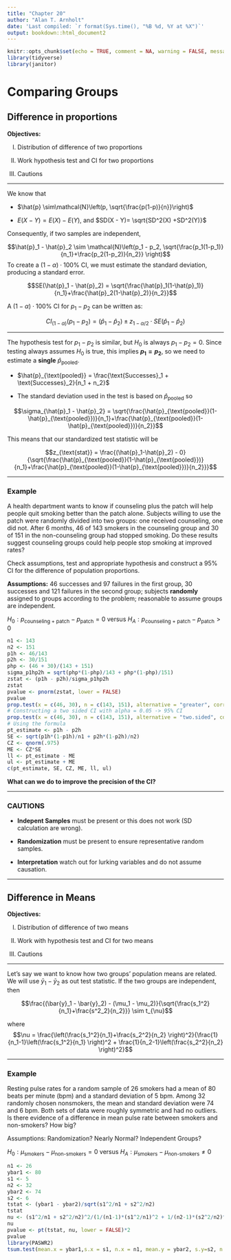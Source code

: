 ```yaml
---
title: "Chapter 20"
author: "Alan T. Arnholt"
date: 'Last compiled: `r format(Sys.time(), "%B %d, %Y at %X")`'
output: bookdown::html_document2
---
```


```r
knitr::opts_chunk$set(echo = TRUE, comment = NA, warning = FALSE, message = FALSE, fig.align = "center")
library(tidyverse)
library(janitor)
```

# Comparing Groups

## Difference in proportions

**Objectives:**

I.    Distribution of difference of two proportions

II.   Work hypothesis test and CI for two proportions

III.  Cautions

________________

We know that 

* $\hat{p} \sim\mathcal{N}\left(p, \sqrt{\frac{p(1-p)}{n}}\right)$

* $E(X - Y) = E(X) - E(Y)$, and $SD(X - Y)= \sqrt{SD^2(X) +SD^2(Y)}$

Consequently, if two samples are independent,

$$\hat{p}_1 - \hat{p}_2 \sim \mathcal{N}\left(p_1 - p_2, \sqrt{\frac{p_1(1-p_1)}{n_1}+\frac{p_2(1-p_2)}{n_2}} \right)$$
To create a $(1 - \alpha)\cdot 100$% CI, we must estimate the standard deviation, producing a standard error.

$$SE(\hat{p}_1 - \hat{p}_2) = \sqrt{\frac{\hat{p}_1(1-\hat{p}_1)}{n_1}+\frac{\hat{p}_2(1-\hat{p}_2)}{n_2}}$$

A $(1 - \alpha)\cdot 100$% CI for $p_1 - p_2$ can be written as:

$$CI_{(1 - \alpha)}(p_1 - p_2) = (\hat{p}_1 -\hat{p}_2) \pm z_{1 - \alpha/2}\cdot SE(\hat{p}_1 - \hat{p}_2)$$

______________

The hypothesis test for $p_1 - p_2$ is similar, but $H_0$ is always $p_1 - p_2 = 0$.  Since testing always assumes $H_0$ is true, this implies **$p_1 = p_2$**, so we need to estimate a **single** $\hat{p}_{\text{pooled}}$.

* $\hat{p}_{\text{pooled}} = \frac{\text{Successes}_1 + \text{Successes}_2}{n_1 + n_2}$

* The standard deviation used in the test is based on $\hat{p}_{\text{pooled}}$ so

$$\sigma_{\hat{p}_1 - \hat{p}_2} = \sqrt{\frac{\hat{p}_{\text{pooled}}(1-\hat{p}_{\text{pooled}})}{n_1}+\frac{\hat{p}_{\text{pooled}}(1-\hat{p}_{\text{pooled}})}{n_2}}$$

This means that our standardized test statistic will be

$$z_{\text{stat}} = \frac{(\hat{p}_1-\hat{p}_2) - 0}{\sqrt{\frac{\hat{p}_{\text{pooled}}(1-\hat{p}_{\text{pooled}})}{n_1}+\frac{\hat{p}_{\text{pooled}}(1-\hat{p}_{\text{pooled}})}{n_2}}}$$

_______________

### Example{-}

A health department wants to know if counseling plus the patch will help people quit smoking better than the patch alone. Subjects willing to use the patch were randomly divided into two groups: one received counseling, one did not. After 6 months, 46 of 143 smokers in the counseling group and 30 of 151 in the non-counseling group had stopped smoking. Do these results suggest counseling groups could help people stop smoking at improved rates? 

Check assumptions, test and appropriate hypothesis and construct a 95% CI for the difference of population proportions.

**Assumptions:** 46 successes and 97 failures in the first group, 30 successes and 121 failures in the second group; subjects **randomly** assigned to groups according to the problem; reasonable to assume groups are independent.

$H_0: p_{\text{counseling + patch}} - p_{\text{patch}} = 0$ versus $H_A:p_{\text{counseling + patch}} - p_{\text{patch}} > 0$

```r
n1 <- 143
n2 <- 151
p1h <- 46/143
p2h <- 30/151
php <- (46 + 30)/(143 + 151)
sigma_p1hp2h = sqrt(php*(1-php)/143 + php*(1-php)/151)
zstat <- (p1h - p2h)/sigma_p1hp2h
zstat
pvalue <- pnorm(zstat, lower = FALSE)
pvalue
prop.test(x = c(46, 30), n = c(143, 151), alternative = "greater", correct = FALSE)
# Constructing a two sided CI with alpha = 0.05 -> 95% CI
prop.test(x = c(46, 30), n = c(143, 151), alternative = "two.sided", correct = FALSE)
# Using the formula
pt_estimate <- p1h - p2h
SE <- sqrt(p1h*(1-p1h)/n1 + p2h*(1-p2h)/n2)
CZ <- qnorm(.975)
ME <- CZ*SE
ll <- pt_estimate - ME
ul <- pt_estimate + ME
c(pt_estimate, SE, CZ, ME, ll, ul)
```

**What can we do to improve the precision of the CI?**

____________________

### CAUTIONS{-}

* **Indepent Samples** must be present or this does not work (SD calculation are wrong).

* **Randomization** must be present to ensure representative random samples.

* **Interpretation** watch out for lurking variables and do not assume causation.

_______________

## Difference in Means

**Objectives:**

I.    Distribution of difference of two means

II.   Work with hypothesis test and CI for two means

III.    Cautions

___________________

Let's say we want to know how two groups' population means are related.  We will use $\bar{y}_1 - \bar{y}_2$ as out test statistic.  If the two groups are independent, then 

$$\frac{(\bar{y}_1 - \bar{y}_2) - (\mu_1 - \mu_2)}{\sqrt{\frac{s_1^2}{n_1}+\frac{s^2_2}{n_2}}} \sim t_{\nu}$$

where $$\nu = \frac{\left(\frac{s_1^2}{n_1}+\frac{s_2^2}{n_2} \right)^2}{\frac{1}{n_1-1}\left(\frac{s_1^2}{n_1} \right)^2 + \frac{1}{n_2-1}\left(\frac{s_2^2}{n_2} \right)^2}$$

____________________

### Example

Resting pulse rates for a random sample of 26 smokers had a mean of 80 beats per minute (bpm) and a standard deviation of 5 bpm. Among 32 randomly chosen nonsmokers, the mean and standard deviation were 74 and 6 bpm. Both sets of data were roughly symmetric and had no outliers. Is there evidence of a difference in mean pulse rate between smokers and non-smokers? How big?

Assumptions: Randomization? Nearly Normal? Independent Groups?

$H_0: \mu_{\text{smokers}} - \mu_{\text{non-smokers}} = 0$ versus $H_A: \mu_{\text{smokers}} - \mu_{\text{non-smokers}} \neq 0$


```r
n1 <- 26
ybar1 <- 80
s1 <- 5
n2 <- 32
ybar2 <- 74
s2 <- 6
tstat <- (ybar1 - ybar2)/sqrt(s1^2/n1 + s2^2/n2)
tstat
nu <- (s1^2/n1 + s2^2/n2)^2/(1/(n1-1)*(s1^2/n1)^2 + 1/(n2-1)*(s2^2/n2)^2)
nu
pvalue <- pt(tstat, nu, lower = FALSE)*2
pvalue
library(PASWR2)
tsum.test(mean.x = ybar1,s.x = s1, n.x = n1, mean.y = ybar2, s.y=s2, n.y=n2)
```